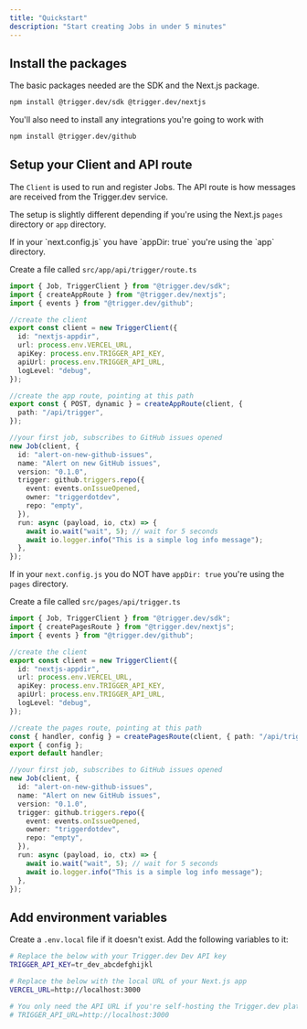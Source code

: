 ```yaml
---
title: "Quickstart"
description: "Start creating Jobs in under 5 minutes"
---
```


## Install the packages

The basic packages needed are the SDK and the Next.js package.

```bash
npm install @trigger.dev/sdk @trigger.dev/nextjs
```

You'll also need to install any integrations you're going to work with

```bash
npm install @trigger.dev/github
```

## Setup your Client and API route

The `Client` is used to run and register Jobs. The API route is how messages are received from the Trigger.dev service.

The setup is slightly different depending if you're using the Next.js `pages` directory or `app` directory.

<Tabs>
  <Tab title="App directory">
If in your `next.config.js` you have `appDir: true` you're using the `app` directory.

Create a file called `src/app/api/trigger/route.ts`

```typescript src/app/api/trigger/route.ts
import { Job, TriggerClient } from "@trigger.dev/sdk";
import { createAppRoute } from "@trigger.dev/nextjs";
import { events } from "@trigger.dev/github";

//create the client
export const client = new TriggerClient({
  id: "nextjs-appdir",
  url: process.env.VERCEL_URL,
  apiKey: process.env.TRIGGER_API_KEY,
  apiUrl: process.env.TRIGGER_API_URL,
  logLevel: "debug",
});

//create the app route, pointing at this path
export const { POST, dynamic } = createAppRoute(client, {
  path: "/api/trigger",
});

//your first job, subscribes to GitHub issues opened
new Job(client, {
  id: "alert-on-new-github-issues",
  name: "Alert on new GitHub issues",
  version: "0.1.0",
  trigger: github.triggers.repo({
    event: events.onIssueOpened,
    owner: "triggerdotdev",
    repo: "empty",
  }),
  run: async (payload, io, ctx) => {
    await io.wait("wait", 5); // wait for 5 seconds
    await io.logger.info("This is a simple log info message");
  },
});
```

  </Tab>
  <Tab title="Pages directory">

If in your `next.config.js` you do NOT have `appDir: true` you're using the `pages` directory.

Create a file called `src/pages/api/trigger.ts`

```typescript src/pages/api/trigger.ts
import { Job, TriggerClient } from "@trigger.dev/sdk";
import { createPagesRoute } from "@trigger.dev/nextjs";
import { events } from "@trigger.dev/github";

//create the client
export const client = new TriggerClient({
  id: "nextjs-appdir",
  url: process.env.VERCEL_URL,
  apiKey: process.env.TRIGGER_API_KEY,
  apiUrl: process.env.TRIGGER_API_URL,
  logLevel: "debug",
});

//create the pages route, pointing at this path
const { handler, config } = createPagesRoute(client, { path: "/api/trigger" });
export { config };
export default handler;

//your first job, subscribes to GitHub issues opened
new Job(client, {
  id: "alert-on-new-github-issues",
  name: "Alert on new GitHub issues",
  version: "0.1.0",
  trigger: github.triggers.repo({
    event: events.onIssueOpened,
    owner: "triggerdotdev",
    repo: "empty",
  }),
  run: async (payload, io, ctx) => {
    await io.wait("wait", 5); // wait for 5 seconds
    await io.logger.info("This is a simple log info message");
  },
});
```

  </Tab>
</Tabs>

## Add environment variables

Create a `.env.local` file if it doesn't exist. Add the following variables to it:

```bash .env.local
# Replace the below with your Trigger.dev Dev API key
TRIGGER_API_KEY=tr_dev_abcdefghijkl

# Replace the below with the local URL of your Next.js app
VERCEL_URL=http://localhost:3000

# You only need the API URL if you're self-hosting the Trigger.dev platform
# TRIGGER_API_URL=http://localhost:3000
```
